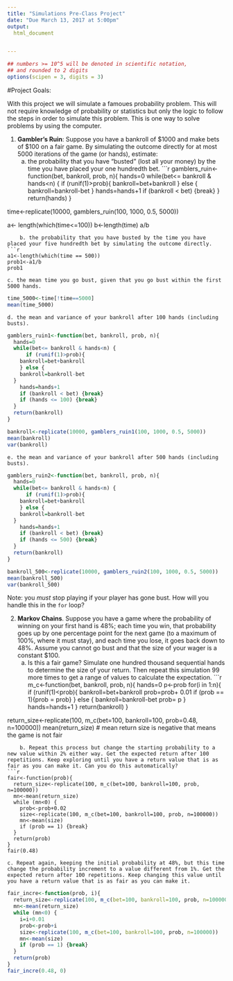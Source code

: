 ```yaml
---
title: "Simulations Pre-Class Project"
date: "Due March 13, 2017 at 5:00pm"
output:
  html_document


---
```


<style type="text/css">
.table {

    width: 80%;
    margin-left:10%; 
    margin-right:10%;
}
</style>
```r
## numbers >= 10^5 will be denoted in scientific notation,
## and rounded to 2 digits
options(scipen = 3, digits = 3)
```




#Project Goals:


With this project we will simulate a famoues probability problem. This will not require knowledge of probability or statistics but only the logic to follow the steps in order to simulate this problem. This is one way to solve problems by using the computer. 

 1. **Gambler's Ruin**: Suppose you have a bankroll of $1000 and make bets of $100 on a fair game. By simulating the outcome directly for at most 5000 iterations of the game (or hands), estimate:
    a. the probability that you have "busted" (lost all your money) by the time you have placed your one hundredth bet.
```r
gamblers_ruin<-function(bet, bankroll, prob, n){
  hands=0
  while(bet<= bankroll & hands<n) {
      if (runif(1)>prob){
    bankroll=bet+bankroll
    } else {
    bankroll=bankroll-bet
  }
    hands=hands+1
    if (bankroll < bet) {break}
  } 
  return(hands)
}

time<-replicate(10000, gamblers_ruin(100, 1000, 0.5, 5000))

a<- length(which(time<=100))
b<-length(time)
a/b
```
    b. the probability that you have busted by the time you have placed your five hundredth bet by simulating the outcome directly. 
```r
a1<-length(which(time == 500))
prob1<-a1/b
prob1  
```
    c. the mean time you go bust, given that you go bust within the first 5000 hands.
```r
time_5000<-time[!time==5000]
mean(time_5000)
```
    d. the mean and variance of your bankroll after 100 hands (including busts).
```r
gamblers_ruin1<-function(bet, bankroll, prob, n){
  hands=0
  while(bet<= bankroll & hands<n) {
      if (runif(1)>prob){
    bankroll=bet+bankroll
    } else {
    bankroll=bankroll-bet
  }
    hands=hands+1
    if (bankroll < bet) {break}
    if (hands <= 100) {break}
  } 
  return(bankroll)
}

bankroll<-replicate(10000, gamblers_ruin1(100, 1000, 0.5, 5000))
mean(bankroll)
var(bankroll)

```
    e. the mean and variance of your bankroll after 500 hands (including busts).
```r
gamblers_ruin2<-function(bet, bankroll, prob, n){
  hands=0
  while(bet<= bankroll & hands<n) {
      if (runif(1)>prob){
    bankroll=bet+bankroll
    } else {
    bankroll=bankroll-bet
  }
    hands=hands+1
    if (bankroll < bet) {break}
    if (hands <= 500) {break}
  } 
  return(bankroll)
}

bankroll_500<-replicate(10000, gamblers_ruin2(100, 1000, 0.5, 5000))
mean(bankroll_500)
var(bankroll_500)

```
 
Note: you *must* stop playing if your player has gone bust. How will you handle this in the `for` loop?

2. **Markov Chains**. Suppose you have a game where the probability of winning on your first hand is 48%; each time you win, that probability goes up by one percentage point for the next game (to a maximum of 100%, where it must stay), and each time you lose, it goes back down to 48%. Assume you cannot go bust and that the size of your wager is a constant $100.
    a. Is this a fair game? Simulate one hundred thousand sequential hands to determine the size of your return. Then repeat this simulation 99 more times to get a range of values to calculate the expectation.
```r
m_c<-function(bet, bankroll, prob, n){
  hands=0
  p<-prob
  for(i in 1:n){
      if (runif(1)<prob){
    bankroll=bet+bankroll
    prob=prob+ 0.01 
    if (prob == 1){prob = prob}
    } else {
    bankroll=bankroll-bet
    prob= p
  }
    hands=hands+1
      } 
  return(bankroll)
}

return_size<-replicate(100, m_c(bet=100, bankroll=100, prob=0.48, n=100000))
mean(return_size) # mean return size is negative that means the game is not fair 

```
    b. Repeat this process but change the starting probability to a new value within 2% either way. Get the expected return after 100 repetitions. Keep exploring until you have a return value that is as fair as you can make it. Can you do this automatically?
```r

fair<-function(prob){
  return_size<-replicate(100, m_c(bet=100, bankroll=100, prob, n=100000))
  mn<-mean(return_size)
  while (mn<0) {
    prob<-prob+0.02
    size<-replicate(100, m_c(bet=100, bankroll=100, prob, n=100000))
    mn<-mean(size)
    if (prob == 1) {break}
  }
  return(prob)
}
fair(0.48)

```
    c. Repeat again, keeping the initial probability at 48%, but this time change the probability increment to a value different from 1%. Get the expected return after 100 repetitions. Keep changing this value until you have a return value that is as fair as you can make it. 
```r
fair_incre<-function(prob, i){
  return_size<-replicate(100, m_c(bet=100, bankroll=100, prob, n=100000))
  mn<-mean(return_size)
  while (mn<0) {
    i=i+0.01
    prob<-prob+i
    size<-replicate(100, m_c(bet=100, bankroll=100, prob, n=100000))
    mn<-mean(size)
    if (prob == 1) {break}
  }
  return(prob)
}
fair_incre(0.48, 0)

```